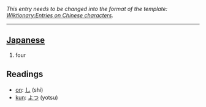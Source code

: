 ''This entry needs to be changed into the format of the template: [[Wiktionary:Entries on Chinese characters]].''
----

== [[Japanese]] ==
#four

==Readings==
*[[on]]: [[し]] (shi)
*[[kun]]: [[よつ]] (yotsu)